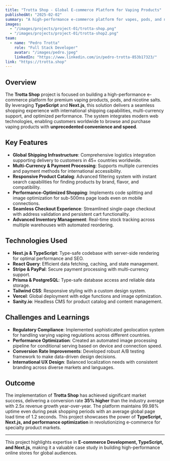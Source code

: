 ```yaml
---
title: "Trotta Shop - Global E-commerce Platform for Vaping Products"
publishedAt: "2025-02-02"
summary: "A high-performance e-commerce platform for vapes, pods, and nic-salts with worldwide shipping capabilities."
images:
  - "/images/projects/project-01/trotta-shop.png"
  - "/images/projects/project-01/trotta-shop2.png"
team:
  - name: "Pedro Trotta"
    role: "Full Stack Developer"
    avatar: "/images/pedro.jpeg"
    linkedIn: "https://www.linkedin.com/in/pedro-trotta-853b17323/"
link: "https://trotta.shop"
---
```


## Overview

The **Trotta Shop** project is focused on building a high-performance e-commerce platform for premium vaping products, pods, and nicotine salts. By leveraging **TypeScript** and **Next.js**, this solution delivers a seamless shopping experience with international shipping capabilities, multi-currency support, and optimized performance. The system integrates modern web technologies, enabling customers worldwide to browse and purchase vaping products with **unprecedented convenience and speed**.

## Key Features

- **Global Shipping Infrastructure**: Comprehensive logistics integration supporting delivery to customers in 45+ countries worldwide.
- **Multi-Currency & Payment Processing**: Supports multiple currencies and payment methods for international accessibility.
- **Responsive Product Catalog**: Advanced filtering system with instant search capabilities for finding products by brand, flavor, and compatibility.
- **Performance-Optimized Shopping**: Implements code splitting and image optimization for sub-500ms page loads even on mobile connections.
- **Seamless Checkout Experience**: Streamlined single-page checkout with address validation and persistent cart functionality.
- **Advanced Inventory Management**: Real-time stock tracking across multiple warehouses with automated reordering.

## Technologies Used

- **Next.js & TypeScript**: Type-safe codebase with server-side rendering for optimal performance and SEO.
- **React Query**: Efficient data fetching, caching, and state management.
- **Stripe & PayPal**: Secure payment processing with multi-currency support.
- **Prisma & PostgreSQL**: Type-safe database access and reliable data storage.
- **Tailwind CSS**: Responsive styling with a custom design system.
- **Vercel**: Global deployment with edge functions and image optimization.
- **Sanity.io**: Headless CMS for product catalog and content management.

## Challenges and Learnings

- **Regulatory Compliance**: Implemented sophisticated geolocation system for handling varying vaping regulations across different countries.
- **Performance Optimization**: Created an automated image processing pipeline for conditional serving based on device and connection speed.
- **Conversion Rate Improvements**: Developed robust A/B testing framework to make data-driven design decisions.
- **International UX Design**: Balanced localization needs with consistent branding across diverse markets and languages.

## Outcome

The implementation of **Trotta Shop** has achieved significant market success, delivering a conversion rate **35% higher** than the industry average with 2.5x revenue growth year-over-year. The platform maintains 99.98% uptime even during peak shopping periods with an average global page load time of 1.2 seconds. This project showcases the power of **TypeScript, Next.js, and performance optimization** in revolutionizing e-commerce for specialty product markets.

---

This project highlights expertise in **E-commerce Development, TypeScript, and Next.js**, making it a valuable case study in building high-performance online stores for global audiences.